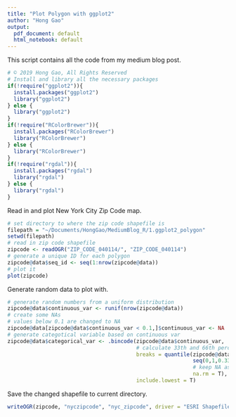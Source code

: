 ```yaml
---
title: "Plot Polygon with ggplot2"
author: "Hong Gao"
output:
  pdf_document: default
  html_notebook: default
---
```


This script contains all the code from my medium blog post. 

```r
# © 2019 Hong Gao, All Rights Reserved
# Install and library all the necessary packages
if(!require("ggplot2")){
  install.packages("ggplot2")
  library("ggplot2")
} else {
  library("ggplot2")
}
if(!require("RColorBrewer")){
  install.packages("RColorBrewer")
  library("RColorBrewer")
} else {
  library("RColorBrewer")
}
if(!require("rgdal")){
  install.packages("rgdal")
  library("rgdal")
} else {
  library("rgdal")
}
```

Read in and plot New York City Zip Code map. 

```r
# set directory to where the zip code shapefile is
filepath = "~/Documents/HongGao/MediumBlog_R/1.ggplot2_polygon"
setwd(filepath)
# read in zip code shapefile
zipcode <- readOGR("ZIP_CODE_040114/", "ZIP_CODE_040114")
# generate a unique ID for each polygon
zipcode@data$seq_id <- seq(1:nrow(zipcode@data))
# plot it
plot(zipcode)
```

Generate random data to plot with. 

```r
# generate random numbers from a uniform distribution
zipcode@data$continuous_var <- runif(nrow(zipcode@data))
# create some NAs
# values below 0.1 are changed to NA
zipcode@data[zipcode@data$continuous_var < 0.1,]$continuous_var <- NA
# generate categotical variable based on continuous var
zipcode@data$categorical_var <- .bincode(zipcode@data$continuous_var, 
                                         # calculate 33th and 66th percentile
                                         breaks = quantile(zipcode@data$continuous_var, 
                                                           seq(0,1,0.33), 
                                                           # keep NA as NA
                                                           na.rm = T), 
                                         include.lowest = T)
```

Save the changed shapefile to current directory.  

```r
writeOGR(zipcode, "nyczipcode", "nyc_zipcode", driver = "ESRI Shapefile")
```
